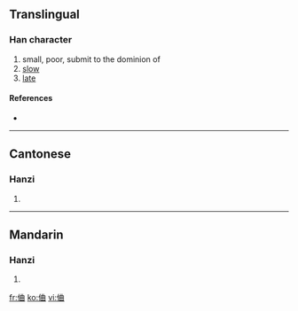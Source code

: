 ==Translingual==

===Han character===
{{Han char|rn=9|rad=人|as=06|sn=8|four=|canj=人廿田 (OTW)}}

# small, poor, submit to the dominion of
# [[slow]]
# [[late]]

====References====
* {{Han ref|kx=0100.260|hdz=10147.110|uh=344B|ud=13387}}

----

==Cantonese==

===Hanzi===
{{yue-hanzi|jyut=|y=kung4}}

# {{defn|Cantonese}}

----

==Mandarin==

===Hanzi===
{{cmn-hanzi|pin=[[jiòng]] ([[jiong4]]), [[kǒng]] ([[kong3]]), [[qióng]] ([[qiong2]])|wg=chiung<sup>4</sup>, k'ung<sup>3</sup>, ch'iung<sup>2</sup>}}

# {{defn|Mandarin}}

[[fr:㑋]]
[[ko:㑋]]
[[vi:㑋]]